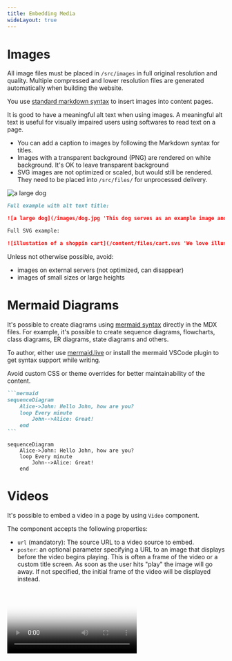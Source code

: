 ```yaml
---
title: Embedding Media
wideLayout: true
---
```


# Images

All image files must be placed in `/src/images` in full original resolution and quality. Multiple compressed and lower resolution files are generated automatically when building the website.

You use [standard markdown syntax](https://commonmark.org/help/tutorial/08-images.html) to insert images into content pages.

It is good to have a meaningful alt text when using images. A meaningful alt text is useful for visually impaired users using softwares to read text on a page.

- You can add a caption to images by following the Markdown syntax for titles.
- Images with a transparent background (PNG) are rendered on white background. It's OK to leave transparent background
- SVG images are not optimized or scaled, but would still be rendered. They need to be placed into `/src/files/` for unprocessed delivery.

<SideBySide>

![a large dog](/images/dog.jpg 'This dog serves as an example image and this is the title text')

```md title="you write:" secondaryTheme
Full example with alt text title:

![a large dog](/images/dog.jpg 'This dog serves as an example image and this is the title text')

Full SVG example:

![illustation of a shoppin cart](/content/files/cart.svs 'We love illustrated shopping carts')
```

</SideBySide>

Unless not otherwise possible, avoid:

- images on external servers (not optimized, can disappear)
- images of small sizes or large heights

# Mermaid Diagrams

It's possible to create diagrams using [mermaid syntax](https://mermaid-js.github.io/mermaid/#/) directly in the MDX files. For example, it's possible to create sequence diagrams, flowcharts, class diagrams, ER diagrams, state diagrams and others.

To author, either use [mermaid.live](https://mermaid.live) or install the mermaid VSCode plugin to get syntax support while writing.

Avoid custom CSS or theme overrides for better maintainability of the content.

````md title="you write:" secondaryTheme
```mermaid
sequenceDiagram
    Alice->John: Hello John, how are you?
    loop Every minute
        John-->Alice: Great!
    end
```
````

```mermaid
sequenceDiagram
    Alice->John: Hello John, how are you?
    loop Every minute
        John-->Alice: Great!
    end
```

# Videos

It's possible to embed a video in a page by using `Video` component.

The component accepts the following properties:

- `url` (mandatory): The source URL to a video source to embed.
- `poster`: an optional parameter specifying a URL to an image that displays before the video begins playing. This is often a frame of the video or a custom title screen. As soon as the user hits "play" the image will go away. If not specified, the initial frame of the video will be displayed instead.

<SideBySide>
  <Video
    url="https://customer-ytbpo1yna9xohg5m.cloudflarestream.com/e1aa2e24614b242afdd4afb36a0c2f75/manifest/video.m3u8"
    poster="https://customer-ytbpo1yna9xohg5m.cloudflarestream.com/e1aa2e24614b242afdd4afb36a0c2f75/thumbnails/thumbnail.jpg?time=6s"
  />

```md title="you write:" secondaryTheme
<Video
  url="https://customer-ytbpo1yna9xohg5m.cloudflarestream.com/e1aa2e24614b242afdd4afb36a0c2f75/manifest/video.m3u8"
  poster="https://customer-ytbpo1yna9xohg5m.cloudflarestream.com/e1aa2e24614b242afdd4afb36a0c2f75/thumbnails/thumbnail.jpg?time=6s"
/>
```
</SideBySide>
